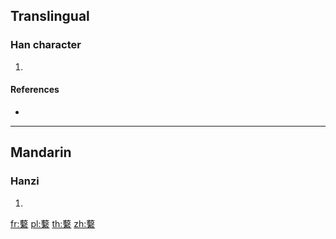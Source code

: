 {{character info/new}}
==Translingual==

===Han character===
{{Han char|rn=140|rad=艸|as=19|sn=25|four=44900|canj=TJEF}}

# {{defn|Han|sort=艸19}}

====References====
* {{Han ref|kx=1071.280|dkj=32581|dj=1537.450|hdz=53336.010|uh=863B|ud=34363|bh=F7F5|bd=63477}}

----

==Mandarin==

===Hanzi===
{{cmn-hanzi|pin=[[jì]] ([[ji4]])|wg=chi<sup>4</sup>}}

# {{defn|lang=cmn|sort=艸19}}

[[fr:蘻]]
[[pl:蘻]]
[[th:蘻]]
[[zh:蘻]]